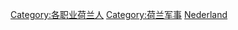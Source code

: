 {{Commonscat|Military people of the Netherlands}}

[[Category:各职业荷兰人|Category:各职业荷兰人]]
[[Category:荷兰军事|Category:荷兰军事]]
[[Category:欧洲各国军事人物|Nederland]]